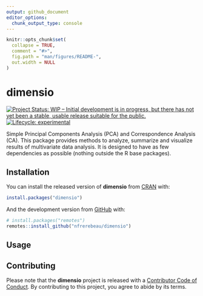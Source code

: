 ```yaml
---
output: github_document
editor_options: 
  chunk_output_type: console
---
```


<!-- README.md is generated from README.Rmd. Please edit that file -->

```r
knitr::opts_chunk$set(
  collapse = TRUE,
  comment = "#>",
  fig.path = "man/figures/README-",
  out.width = NULL
)
```

# dimensio

<!-- badges: start -->
[![Project Status: WIP – Initial development is in progress, but there has not yet been a stable, usable release suitable for the public.](https://www.repostatus.org/badges/latest/wip.svg)](https://www.repostatus.org/#wip)
[![Lifecycle: experimental](https://img.shields.io/badge/lifecycle-experimental-orange.svg)](https://www.tidyverse.org/lifecycle/#experimental)
<!-- badges: end -->

Simple Principal Components Analysis (PCA) and Correspondence Analysis (CA). This package provides methods to analyze, summarize and visualize results of multivariate data analysis. It is designed to have as few dependencies as possible (nothing outside the R base packages).
    
## Installation

You can install the released version of **dimensio** from [CRAN](https://CRAN.R-project.org) with:

``` r
install.packages("dimensio")
```

And the development version from [GitHub](https://github.com/) with:

``` r
# install.packages("remotes")
remotes::install_github("nfrerebeau/dimensio")
```
## Usage

## Contributing
Please note that the **dimensio** project is released with a [Contributor Code of Conduct](https://github.com/nfrerebeau/dimensio/blob/master/.github/CODE_OF_CONDUCT.md). By contributing to this project, you agree to abide by its terms.

